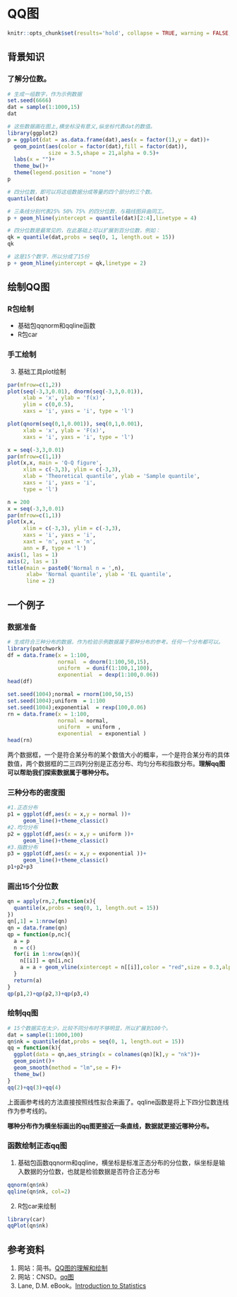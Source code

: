 # QQ图
```r
knitr::opts_chunk$set(results='hold', collapse = TRUE, warning = FALSE, message=FALSE, fig.align='center')
```

## 背景知识

### 了解分位数。


```r
# 生成一组数字，作为示例数据
set.seed(6666)
dat = sample(1:1000,15) 
dat
```

```r
# 这些数据画在图上,横坐标没有意义,纵坐标代表dat的数值。
library(ggplot2)
p = ggplot(dat = as.data.frame(dat),aes(x = factor(1),y = dat))+
  geom_point(aes(color = factor(dat),fill = factor(dat)),
             size = 3.5,shape = 21,alpha = 0.5)+
  labs(x = "")+
  theme_bw()+
  theme(legend.position = "none")
p 
```

```r
# 四分位数，即可以将这组数据分成等量的四个部分的三个数。
quantile(dat) 
```

```r
# 三条线分别代表25% 50% 75% 的四分位数，与箱线图异曲同工。
p + geom_hline(yintercept = quantile(dat)[2:4],linetype = 4)
```

```r
# 四分位数是最常见的，在此基础上可以扩展到百分位数，例如：
qk = quantile(dat,probs = seq(0, 1, length.out = 15))
qk
```

```r
# 这是15个数字，所以分成了15份
p + geom_hline(yintercept = qk,linetype = 2)
```


## 绘制QQ图
### R包绘制
- 基础包qqnorm和qqline函数
- R包car

### 手工绘制
3. 基础工具plot绘制
```r
par(mfrow=c(1,2))
plot(seq(-3,3,0.01), dnorm(seq(-3,3,0.01)), 
     xlab = 'x', ylab = 'f(x)',
     ylim = c(0,0.5),
     xaxs = 'i', yaxs = 'i', type = 'l')

plot(qnorm(seq(0,1,0.001)), seq(0,1,0.001), 
     xlab = 'x', ylab = 'F(x)',
     xaxs = 'i', yaxs = 'i', type = 'l')
```

```r
x = seq(-3,3,0.01)
par(mfrow=c(1,1))
plot(x,x, main = 'Q-Q figure',
     xlim = c(-3,3), ylim = c(-3,3), 
     xlab = 'Theoretical quantile', ylab = 'Sample quantile',
     xaxs = 'i', yaxs = 'i',
     type = 'l')
```

```r
n = 200
x = seq(-3,3,0.01)
par(mfrow=c(1,1))
plot(x,x, 
     xlim = c(-3,3), ylim = c(-3,3), 
     xaxs = 'i', yaxs = 'i',
     xaxt = 'n', yaxt = 'n',
     ann = F, type = 'l')
axis(1, las = 1)
axis(2, las = 1)
title(main = paste0('Normal n = ',n), 
      xlab= 'Normal quantile', ylab = 'EL quantile', 
      line = 2)
```


## 一个例子
### 数据准备

```r
# 生成符合三种分布的数据，作为检验示例数据属于那种分布的参考。任何一个分布都可以。
library(patchwork)
df = data.frame(x = 1:100,
                normal  = dnorm(1:100,50,15),
                uniform  = dunif(1:100,1,100),
                exponential  = dexp(1:100,0.06))
head(df)

set.seed(1004);normal = rnorm(100,50,15)
set.seed(1004);uniform  = 1:100
set.seed(1004);exponential  = rexp(100,0.06)
rn = data.frame(x = 1:100,
                normal = normal,
                uniform  = uniform ,
                exponential  = exponential )
head(rn)

```

两个数据框，一个是符合某分布的某个数值大小的概率，一个是符合某分布的具体数值，两个数据框的二三四列分别是正态分布、均匀分布和指数分布。**理解qq图可以帮助我们探索数据属于哪种分布。**

### 三种分布的密度图
```r
#1.正态分布
p1 = ggplot(df,aes(x = x,y = normal ))+
     geom_line()+theme_classic()
#2.均匀分布
p2 = ggplot(df,aes(x = x,y = uniform ))+
     geom_line()+theme_classic()
#3.指数分布
p3 = ggplot(df,aes(x = x,y = exponential ))+
     geom_line()+theme_classic()
p1+p2+p3
```

### 画出15个分位数
```r
qn = apply(rn,2,function(x){
  quantile(x,probs = seq(0, 1, length.out = 15))
})
qn[,1] = 1:nrow(qn)
qn = data.frame(qn)
qp = function(p,nc){
  a = p
  n = c()
  for(i in 1:nrow(qn)){
    n[[i]] = qn[i,nc]
    a = a + geom_vline(xintercept = n[[i]],color = "red",size = 0.3,alpha = 0.3)
  }
  return(a)
}
qp(p1,2)+qp(p2,3)+qp(p3,4)
```

### 绘制qq图
```r
# 15个数据实在太少，比较不同分布时不够明显，所以扩展到100个。
dat = sample(1:1000,100)
qn$nk = quantile(dat,probs = seq(0, 1, length.out = 15))
qq = function(k){
  ggplot(data = qn,aes_string(x = colnames(qn)[k],y = "nk"))+
  geom_point()+
  geom_smooth(method = "lm",se = F)+
  theme_bw()
} 
qq(2)+qq(3)+qq(4)
```

上面画参考线的方法直接按照线性拟合来画了。qqline函数是将上下四分位数连线作为参考线的。

**哪种分布作为横坐标画出的qq图更接近一条直线，数据就更接近哪种分布。**

### 函数绘制正态qq图
1. 基础包函数qqnorm和qqline，横坐标是标准正态分布的分位数，纵坐标是输入数据的分位数，也就是检验数据是否符合正态分布
```r
qqnorm(qn$nk)
qqline(qn$nk, col=2)  
```

2.  R包car来绘制
```r
library(car)
qqPlot(qn$nk)
```

## 参考资料
1. 网站：简书。[QQ图的理解和绘制](https://www.jianshu.com/p/6ff455323282)
1. 网站：CNSD。[qq图](https://blog.csdn.net/qq_35696312/article/details/88237258)
1. Lane, D.M. eBook。[Introduction to Statistics](https://onlinestatbook.com/Online_Statistics_Education.pdf)





